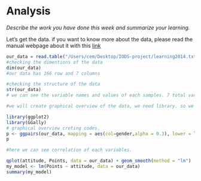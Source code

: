 # Analysis
*Describe the work you have done this week and summarize your learning.*

Let's get the data. if you want to know more about the data, please read the manual webpage about it with this [link](http://www.helsinki.fi/~kvehkala/JYTmooc/JYTOPKYS3-meta.txt)
```r
our_data = read.table("/Users/cem/Desktop/IODS-project/learning2014.txt", sep = ",", header = TRUE)
#checking the dimentions of the data
dim(our_data)
#our data has 166 row and 7 columns

#checking the structure of the data
str(our_data)
# we can see the variable names and values of each samples. 7 total variable and 166 samples are there. 
```
```r
#we will create graphical overview of the data, we need library. so we are calling libraries.

library(ggplot2)
library(GGally)
# graphical overview creting codes.
p <- ggpairs(our_data, mapping = aes(col=gender,alpha = 0.3), lower = list(combo = wrap("facethist", bins = 20)))
p

#here we can see correlation of each variables.
```

```r
qplot(attitude, Points, data = our_data) + geom_smooth(method = "lm")
my_model <- lm(Points ~ attitude, data = our_data)
summary(my_model)

```
